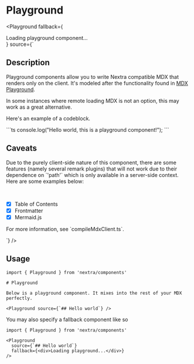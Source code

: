 
# Playground

<Playground
  fallback={<div>Loading playground component...</div>}
  source={`
## Description

Playground components allow you to write Nextra compatible MDX that renders only
on the client. It's modeled after the functionality found in
[MDX Playground](https://mdxjs.com/playground/).

In some instances where remote loading MDX is not an option, this may work as a
great alternative.

Here's an example of a codeblock.

\`\`\`ts
console.log("Hello world, this is a playground component!");
\`\`\`

## Caveats

Due to the purely client-side nature of this component, there are some features
(namely several remark plugins) that will not work due to their dependence on
\`'path'\` which is only available in a server-side context. Here are some
examples below:

<br />

- [x] Table of Contents
- [x] Frontmatter
- [x] Mermaid.js

For more information, see \`compileMdxClient.ts\`.

`} />

## Usage

```mdx
import { Playground } from 'nextra/components'

# Playground

Below is a playground component. It mixes into the rest of your MDX perfectly.

<Playground source={`## Hello world`} />
```

You may also specify a fallback component like so

```mdx
import { Playground } from 'nextra/components'

<Playground
  source={`## Hello world`}
  fallback={<div>Loading playground...</div>}
/>
```
